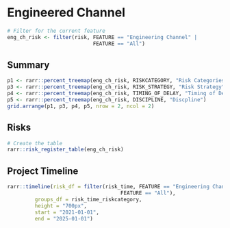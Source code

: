 # Engineered Channel

```r
# Filter for the current feature
eng_ch_risk <- filter(risk, FEATURE == "Engineering Channel" | 
                            FEATURE == "All")
```

## Summary
```r
p1 <- rarr::percent_treemap(eng_ch_risk, RISKCATEGORY, "Risk Categories")
p3 <- rarr::percent_treemap(eng_ch_risk, RISK_STRATEGY, "Risk Strategy")
p4 <- rarr::percent_treemap(eng_ch_risk, TIMING_OF_DELAY, "Timing of Delay")
p5 <- rarr::percent_treemap(eng_ch_risk, DISCIPLINE, "Discpline")
grid.arrange(p1, p3, p4, p5, nrow = 2, ncol = 2)
```

## Risks
```r
# Create the table
rarr::risk_register_table(eng_ch_risk)
```

## Project Timeline
```r
rarr::timeline(risk_df = filter(risk_time, FEATURE == "Engineering Channel" | 
                                     FEATURE == "All"), 
         groups_df = risk_time_riskcategory,
         height = "700px",
         start = "2021-01-01",
         end = "2025-01-01")
```
